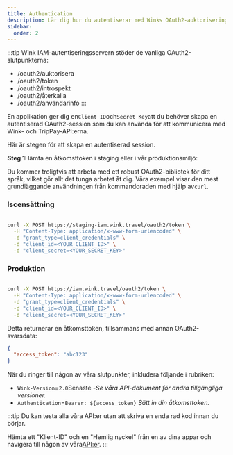 ```yaml
---
title: Authentication
description: Lär dig hur du autentiserar med Winks OAuth2-auktoriseringsserver.
sidebar:
  order: 2
---
```

:::tip
Wink IAM-autentiseringsservern stöder de vanliga OAuth2-slutpunkterna:

* /oauth2/auktorisera
* /oauth2/token
* /oauth2/introspekt
* /oauth2/återkalla
* /oauth2/användarinfo
  :::

En applikation ger dig en`Client ID`och`Secret Key`att du behöver skapa en autentiserad OAuth2-session som du kan använda för att kommunicera med Wink- och TripPay-API:erna.

Här är stegen för att skapa en autentiserad session.

**Steg 1**Hämta en åtkomsttoken i staging eller i vår produktionsmiljö:

Du kommer troligtvis att arbeta med ett robust OAuth2-bibliotek för ditt språk, vilket gör allt det tunga arbetet åt dig.
Våra exempel visar den mest grundläggande användningen från kommandoraden med hjälp av`curl`.

### Iscensättning

```bash

curl -X POST https://staging-iam.wink.travel/oauth2/token \
  -H "Content-Type: application/x-www-form-urlencoded" \
  -d "grant_type=client_credentials" \
  -d "client_id=<YOUR_CLIENT_ID>" \
  -d "client_secret=<YOUR_SECRET_KEY>"

```

### Produktion

```bash

curl -X POST https://iam.wink.travel/oauth2/token \
  -H "Content-Type: application/x-www-form-urlencoded" \
  -d "grant_type=client_credentials" \
  -d "client_id=<YOUR_CLIENT_ID>" \
  -d "client_secret=<YOUR_SECRET_KEY>"

```

Detta returnerar en åtkomsttoken, tillsammans med annan OAuth2-svarsdata:

```json
{
  "access_token": "abc123"
}
```

När du ringer till någon av våra slutpunkter, inkludera följande i rubriken:

* `Wink-Version`=`2.0`Senaste -*Se våra API-dokument för andra tillgängliga versioner.*
* `Authentication`=`Bearer: ${access_token}` *Sätt in din åtkomsttoken.*

:::tip
Du kan testa alla våra API:er utan att skriva en enda rad kod innan du börjar.

Hämta ett "Klient-ID" och en "Hemlig nyckel" från en av dina appar och navigera till någon av våra[API:er](/developers/apis).&#x20;
:::

